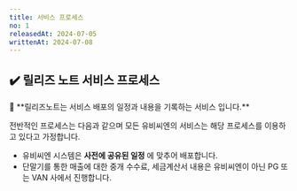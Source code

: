 ```yaml
---
title: 서비스 프로세스
no: 1
releasedAt: 2024-07-05
writtenAt: 2024-07-08
---
```



## ✔️ 릴리즈 노트 서비스 프로세스

<Hint style="etc">
📘 **릴리즈노트는 서비스 배포의 일정과 내용을 기록하는 서비스 입니다.**
</Hint>

전반적인 프로세스는 다음과 같으며 모든 유비씨엔의 서비스는 해당 프로세스를 이용하고 있다고 가정합니다.

- 유비씨엔 시스템은 **사전에 공유된 일정** 에 맞추어 배포합니다.
- 단말기를 통한 매출에 대한 중개 수수료, 세금계산서 내용은 유비씨엔이 아닌 PG 또는 VAN 사에서 진행합니다.
